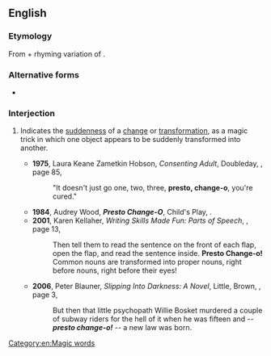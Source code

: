 {{also|presto changeo}}
==English==

===Etymology===
From {{m|en|presto}} + rhyming variation of {{m|en|change}}.

===Alternative forms===
* {{l|en|presto chango}}

===Interjection===
{{en-interj|head=presto change-o}}

# {{lb|en|informal}} Indicates the [[suddenness]] of a [[change]] or [[transformation]], as a magic trick in which one object appears to be suddenly transformed into another.
#* '''1975''', Laura Keane Zametkin Hobson, ''Consenting Adult'', Doubleday, {{ISBN|0385034989}}, page 85,
#*: "It doesn't just go one, two, three, '''presto, change-o''', you're cured."
#* '''1984''', Audrey Wood, '''''Presto Change-O''''', Child's Play, {{ISBN|0859531813}}.
#* '''2001''', Karen Kellaher, ''Writing Skills Made Fun: Parts of Speech'', {{ISBN|0439170338}}, page 13,
#*: Then tell them to read the sentence on the front of each flap, open the flap, and read the sentence inside. '''Presto Change-o!''' Common nouns are transformed into proper nouns, right before nouns, right before their eyes!
#* '''2006''', Peter Blauner, ''Slipping Into Darkness: A Novel'', Little, Brown, {{ISBN|0316098663}}, page 3,
#*: But then that little psychopath Willie Bosket murdered a couple of subway riders for the hell of it when he was fifteen and -- '''''presto change-o!''''' -- a new law was born.

[[Category:en:Magic words]]